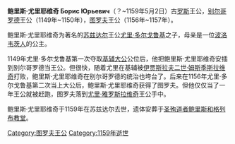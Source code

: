 '''鲍里斯·尤里耶维奇 Борис Юрьевич'''（？~1159年5月2日）古[[罗斯|罗斯]]王公，[[别尔哥罗德|别尔哥罗德]]王公（1149年~1150年），[[图罗夫|图罗夫]]王公（1156年~1157年）。 

鲍里斯·尤里耶维奇为著名的[[苏兹达尔|苏兹达尔]]王公[[尤里·多尔戈鲁基|尤里·多尔戈鲁基]]之子，母亲是一位[[波洛韦茨人|波洛韦茨人]]的公主。

1149年尤里·多尔戈鲁基第一次夺取[[基辅大公|基辅大公]]公位后，他把鲍里斯·尤里耶维奇安插到别尔哥罗德当王公。但很快，随着尤里在基辅被[[伊贾斯拉夫二世·姆斯季斯拉维奇|伊贾斯拉夫二世·姆斯季斯拉维奇]]打败，鲍里斯·尤里耶维奇在别尔哥罗德的统治也垮台了。后来在1156年尤里·多尔戈鲁基第二次当上大公后，鲍里斯·尤里耶维奇获得了图罗夫。但他仅仅当了一年王公就被赶跑，图罗夫落到[[尤里·雅罗斯拉维奇|尤里·雅罗斯拉维奇]]王公手中。

鲍里斯·尤里耶维奇于1159年在苏兹达尔去世，遗体安葬于[[圣殉道者鲍里斯和格列布教堂|圣殉道者鲍里斯和格列布教堂]]。

{{leader|[[斯维亚托斯拉夫·弗谢沃洛多维奇_(切尔尼戈夫)|斯维亚托斯拉夫·弗谢沃洛多维奇]]|[[图罗夫统治者列表|图罗夫王公]]|[[尤里·雅罗斯拉维奇|尤里·雅罗斯拉维奇]]}}

[[Category:图罗夫王公|Category:图罗夫王公]]
[[Category:1159年逝世|Category:1159年逝世]]